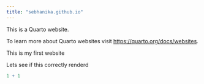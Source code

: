 ```yaml
---
title: "sebhanika.github.io"
---
```


This is a Quarto website.

To learn more about Quarto websites visit <https://quarto.org/docs/websites>.

This is my first website

Lets see if this correctly renderd

```r
1 + 1
```
